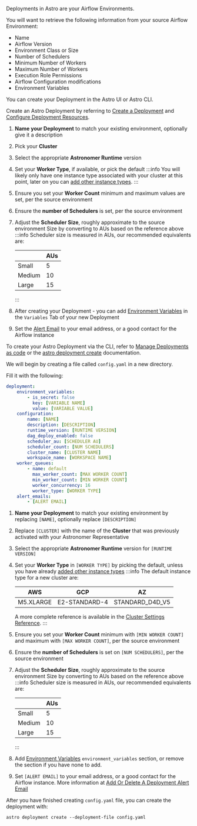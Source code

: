 
Deployments in Astro are your Airflow Environments.

You will want to retrieve the following information from your source Airflow Environment:

- Name
- Airflow Version
- Environment Class or Size
- Number of Schedulers
- Minimum Number of Workers
- Maximum Number of Workers
- Execution Role Permissions
- Airflow Configuration modifications
- Environment Variables

You can create your Deployment in the Astro UI or Astro CLI.

<Tabs>
<TabItem value="ui" label="Option 1: Astro UI" default>

Create an Astro Deployment by referring to [Create a Deployment](create-deployment.md) and [Configure Deployment Resources](configure-deployment-resources.md).

1. **Name your Deployment** to match your existing environment, optionally give it a description
2. Pick your **Cluster**
3. Select the appropriate **Astronomer Runtime** version
    <RuntimeVersionInfo />
4. Set your **Worker Type**, if available, or pick the default
:::info
You will likely only have one instance type associated with your cluster at this point, later on you can
[add other instance types](modify-cluster#manage-worker-types).
:::
5. Ensure you set your **Worker Count** minimum and maximum values are set, per the source environment
6. Ensure the **number of Schedulers** is set, per the source environment
7. Adjust the **Scheduler Size**, roughly approximate to the source environment Size by converting to AUs based on the reference above
    :::info
    Scheduler size is measured in AUs, our recommended equivalents are:

    |        | AUs |
    |--------|-----|
    | Small  | 5   |
    | Medium | 10  |
    | Large  | 15  |
    :::

8. After creating your Deployment - you can add [Environment Variables](environment-variables.md) in the `Variables` Tab of your new Deployment
9. Set the [Alert Email](configure-deployment-resources#add-or-delete-a-deployment-alert-email) to your email address, or a good contact for the Airflow instance

</TabItem>
<TabItem value="cli" label="Option 2: Astro CLI & Deployments-as-Code">

To create your Astro Deployment via the CLI, refer to [Manage Deployments as code](manage-deployments-as-code) or the [astro deployment create](cli/astro-deployment-create) documentation.

We will begin by creating a file called `config.yaml` in a new directory.

Fill it with the following:
```yaml
deployment:
    environment_variables:
        - is_secret: false
          key: [VARIABLE NAME]
          value: [VARIABLE VALUE]
    configuration:
        name: [NAME]
        description: [DESCRIPTION]
        runtime_version: [RUNTIME VERSION]
        dag_deploy_enabled: false
        scheduler_au: [SCHEDULER AU]
        scheduler_count: [NUM SCHEDULERS]
        cluster_name: [CLUSTER NAME]
        workspace_name: [WORKSPACE NAME]
    worker_queues:
        - name: default
          max_worker_count: [MAX WORKER COUNT]
          min_worker_count: [MIN WORKER COUNT]
          worker_concurrency: 16
          worker_type: [WORKER TYPE]
    alert_emails:
        - [ALERT EMAIL]
```

1. **Name your Deployment** to match your existing environment by replacing `[NAME]`, optionally replace `[DESCRIPTION]`
2. Replace `[CLUSTER]` with the name of the **Cluster** that was previously activated with your Astronomer Representative
3. Select the appropriate **Astronomer Runtime** version for `[RUNTIME VERSION]`
    <RuntimeVersionInfo />

4. Set your **Worker Type** in `[WORKER TYPE]` by picking the default, unless you have already [added other instance types](modify-cluster#manage-worker-types)
    :::info
    The default instance type for a new cluster are:

    | AWS       | GCP           | AZ              |
    |-----------|---------------|-----------------|
    | M5.XLARGE | E2-STANDARD-4 | STANDARD_D4D_V5 |

    A more complete reference is available in the [Cluster Settings Reference](category/cluster-settings-reference).
    :::
5. Ensure you set your **Worker Count** minimum with `[MIN WORKER COUNT]` and maximum with `[MAX WORKER COUNT]`, per the source environment
6. Ensure the **number of Schedulers** is set on `[NUM SCHEDULERS]`, per the source environment
7. Adjust the **Scheduler Size**, roughly approximate to the source environment Size by converting to AUs based on the reference above
    :::info
    Scheduler size is measured in AUs, our recommended equivalents are:

    |        | AUs |
    |--------|-----|
    | Small  | 5   |
    | Medium | 10  |
    | Large  | 15  |
    :::
8. Add [Environment Variables](environment-variables.md) `environment_variables` section, or remove the section if you have none to add.
9. Set `[ALERT EMAIL]` to your email address, or a good contact for the Airflow instance. More information at [Add Or Delete A Deployment Alert Email](configure-deployment-resources#add-or-delete-a-deployment-alert-email)

After you have finished creating `config.yaml` file, you can create the deployment with:
```shell
astro deployment create --deployment-file config.yaml
```
</TabItem>
</Tabs>
